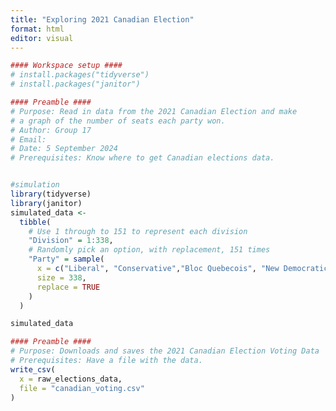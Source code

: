 ```yaml
---
title: "Exploring 2021 Canadian Election"
format: html
editor: visual
---
```

```r
#### Workspace setup ####
# install.packages("tidyverse")
# install.packages("janitor")
```

```r
#### Preamble ####
# Purpose: Read in data from the 2021 Canadian Election and make
# a graph of the number of seats each party won.
# Author: Group 17
# Email: 
# Date: 5 September 2024
# Prerequisites: Know where to get Canadian elections data.


#simulation
library(tidyverse)
library(janitor)
simulated_data <-
  tibble(
    # Use 1 through to 151 to represent each division
    "Division" = 1:338,
    # Randomly pick an option, with replacement, 151 times
    "Party" = sample(
      x = c("Liberal", "Conservative","Bloc Quebecois", "New Democratic", "Green", "other"),
      size = 338,
      replace = TRUE
    )
  )

simulated_data
```

```r
#### Preamble ####
# Purpose: Downloads and saves the 2021 Canadian Election Voting Data
# Prerequisites: Have a file with the data.
write_csv(
  x = raw_elections_data,
  file = "canadian_voting.csv"
)
```

